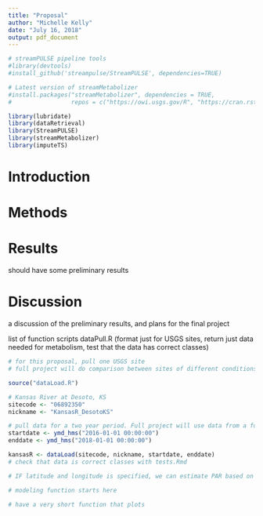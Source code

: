 ```yaml
---
title: "Proposal"
author: "Michelle Kelly"
date: "July 16, 2018"
output: pdf_document
---
```


```r
# streamPULSE pipeline tools
#library(devtools)
#install_github('streampulse/StreamPULSE', dependencies=TRUE)

# Latest version of streamMetabolizer
#install.packages("streamMetabolizer", dependencies = TRUE, 
#                 repos = c("https://owi.usgs.gov/R", "https://cran.rstudio.com"))

library(lubridate)
library(dataRetrieval)
library(StreamPULSE)
library(streamMetabolizer)
library(imputeTS)
```

# Introduction  



# Methods  
# Results  

should have some preliminary results

# Discussion  

a discussion of the preliminary results, and plans for the final project

list of function scripts
dataPull.R (format just for USGS sites, return just data needed for metabolism, test that the data has correct classes)

```r
# for this proposal, pull one USGS site
# full project will do comparison between sites of different conditions: tropical rivers, artic rivers, heavy agricultural rivers, arid rivers

source("dataLoad.R")

# Kansas River at Desoto, KS
sitecode <- "06892350" 
nickname <- "KansasR_DesotoKS"

# pull data for a two year period. Full project will use data from a four year period
startdate <- ymd_hms("2016-01-01 00:00:00")
enddate <- ymd_hms("2018-01-01 00:00:00")

kansasR <- dataLoad(sitecode, nickname, startdate, enddate)
# check that data is correct classes with tests.Rmd
```

```r
# IF latitude and longitude is specified, we can estimate PAR based on time. use this for thi s project so you can expland date range (only have 2 yrs of PAR data)

# modeling function starts here


```

```r
# have a very short function that plots
```